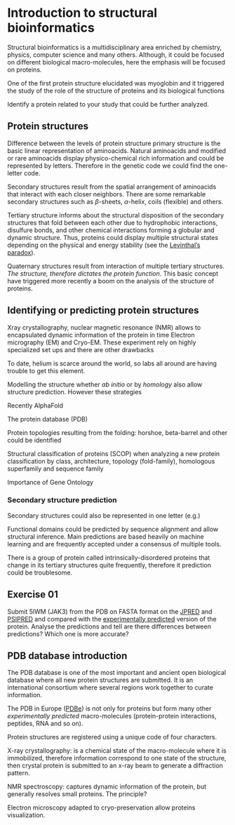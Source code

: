 # Introduction to structural bioinformatics

Structural bioinformatics is a multidisciplinary area enriched by chemistry, physics, computer science and many others. Although, it could be focused on different biological macro-molecules, here the emphasis will be focused on proteins.

One of the first protein structure elucidated was myoglobin and it triggered the study of the role of the structure of proteins and its biological functions

Identify a protein related to your study that could be further analyzed.

## Protein structures

Difference between the levels of protein structure primary structure is the basic linear representation of aminoacids. Natural aminoacids and modified or rare aminoacids display physico-chemical rich information and could be represented by letters. Therefore in the genetic code we could find the one-letter code.

Secondary structures result from the spatial arrangement of aminoacids that interact with each closer neighbors. There are some remarkable secondary structures such as $\beta$-sheets, $\alpha$-helix, coils (flexible) and others.

Tertiary structure informs about the structural disposition of the secondary structures that fold between each other due to hydrophobic interactions, disulfure bonds, and other chemical interactions forming a globular and dynamic structure. Thus, proteins could display multiple structural states depending on the physical and energy stability (see the [Levinthal's paradox](https://en.wikipedia.org/wiki/Levinthal%27s_paradox)).

Quaternary structures result from interaction of multiple tertiary structures. *The structure, therefore dictates the protein function*. This basic concept have triggered more recently a boom on the analysis of the structure of proteins.

## Identifying or predicting protein structures

Xray crystallography, nuclear magnetic resonance (NMR) allows to encapsulated dynamic information of the protein in time Electron micrography (EM) and Cryo-EM. These experiment rely on highly specialized set ups and there are other drawbacks 

[To date, helium is scarce around the world, so labs all around are having trouble to get this element.]{.aside}

Modelling the structure whether *ab initio* or by *homology* also allow structure prediction. However these strategies

Recently AlphaFold

The protein database (PDB)

Protein topologies resulting from the folding: horshoe, beta-barrel and other could be identified

Structural classification of proteins (SCOP) when analyzing a new protein classification by class, architecture, topology (fold-family), homologous superfamily and sequence family

Importance of Gene Ontology

### Secondary structure prediction

Secondary structures could also be represented in one letter (e.g.)

Functional domains could be predicted by sequence alignment and allow structural inference. Main predictions are based heavily on machine learning and are frequently accepted under a consensus of multiple tools.

[There is a group of protein called intrinsically-disordered proteins that change in its tertiary structures quite frequently, therefore it prediction could be troublesome.]{.aside}

::: callout-warning
## Exercise 01

Submit 5lWM (JAK3) from the PDB on FASTA format on the [JPRED](http://www.compbio.dundee.ac.uk/jpred/) and [PSIPRED](http://bioinf.cs.ucl.ac.uk/psipred/) and compared with the [experimentally predicted](https://www.rcsb.org/sequence/5LWM) version of the protein. Analyse the predictions and tell are there differences between predictions? Which one is more accurate?
:::

## PDB database introduction

The PDB database is one of the most important and ancient open biological database where all new protein structures are submitted. It is an international consortium where several regions work together to curate information.

The PDB in Europe ([PDBe](pdbe.org)) is not only for proteins but form many other *experimentally predicted* macro-molecules (protein-protein interactions, peptides, RNA and so on).

Protein structures are registered using a unique code of four characters.

X-ray crystallography: is a chemical state of the macro-molecule where it is immobilized, therefore information correspond to one state of the structure, then crystal protein is submitted to an x-ray beam to generate a diffraction pattern.

NMR spectroscopy: captures dynamic information of the protein, but generally resolves small proteins. The principle?

Electron microscopy adapted to cryo-preservation allow proteins visualization.
